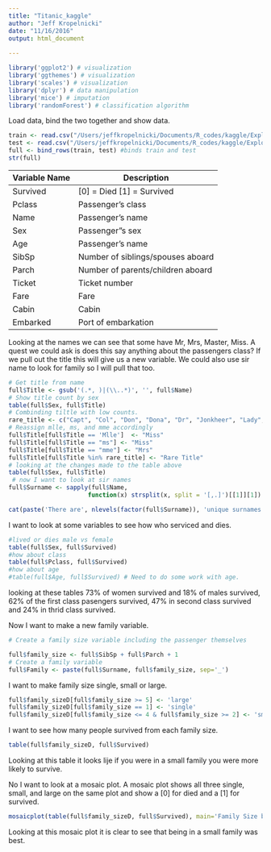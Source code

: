 ```yaml
---
title: "Titanic_kaggle"
author: "Jeff Kropelnicki"
date: "11/16/2016"
output: html_document
  
---
```


```r

library('ggplot2') # visualization
library('ggthemes') # visualization
library('scales') # visualization
library('dplyr') # data manipulation
library('mice') # imputation
library('randomForest') # classification algorithm
```


Load data, bind the two together and show data. 
```r
train <- read.csv("/Users/jeffkropelnicki/Documents/R_codes/kaggle/Exploring the Titanic Dataset/train.csv", stringsAsFactors = F)
test <- read.csv("/Users/jeffkropelnicki/Documents/R_codes/kaggle/Exploring the Titanic Dataset/test.csv", stringsAsFactors = F)
full <- bind_rows(train, test) #binds train and test 
str(full)
```   
    
|**Variable Name** |**Description**                 
| :------------- |------------------------
| Survived      | [0] = Died [1] = Survived 
| Pclass        | Passenger's class           
| Name          | Passenger's name         
| Sex           | Passenger"s sex          
| Age           | Passenger's name
| SibSp         | Number of siblings/spouses aboard
| Parch         | Number of parents/children aboard
| Ticket        | Ticket number 
| Fare          | Fare
| Cabin         | Cabin
| Embarked      | Port of embarkation   
   
Looking at the names we can see that some have Mr, Mrs, Master, Miss. A quest we could ask is does this say anything about the passengers class? If we pull out the title this will give us a new variable. We could also use sir name to look for family so I will pull that too.   


```r
# Get title from name 
full$Title <- gsub('(.*, )|(\\..*)', '', full$Name)
# Show title count by sex   
table(full$Sex, full$Title)   
# Combinding tiltle with low counts. 
rare_title <- c("Capt", "Col", "Don", "Dona", "Dr", "Jonkheer", "Lady", "Major", "Rev", "Sir", "the Countess")   
# Reassign mlle, ms, and mme accordingly   
full$Title[full$Title == 'Mlle']  <- "Miss"
full$Title[full$Title == "ms"] <- "Miss"
full$Title[full$Title == "mme"] <- "Mrs"
full$Title[full$Title %in% rare_title] <- "Rare Title"
# looking at the changes made to the table above
table(full$Sex, full$Title) 
 # now I want to look at sir names   
full$Surname <- sapply(full$Name,  
                      function(x) strsplit(x, split = '[,.]')[[1]][1])
```      
```r
cat(paste('There are', nlevels(factor(full$Surname)), 'unique surnames.'))
```

I want to look at some variables to see how who serviced and dies. 
```r
#lived or dies male vs female
table(full$Sex, full$Survived)
#how about class
table(full$Pclass, full$Survived)
#how about age
#table(full$Age, full$Survived) # Need to do some work with age.

```   
looking at these tables 73% of women survived and 18% of males survived, 62% of the first class pasengers survived, 47% in second class survived and 24% in thrid class survived. 

Now I want to make a new family variable.   
```r
# Create a family size variable including the passenger themselves

full$family_size <- full$SibSp + full$Parch + 1
# Create a family variable 
full$Family <- paste(full$Surname, full$family_size, sep='_')
```
   
I want to make family size single, small or large. 
```r
full$family_sizeD[full$family_size >= 5] <- 'large'
full$family_sizeD[full$family_size == 1] <- 'single'
full$family_sizeD[full$family_size <= 4 & full$family_size >= 2] <- 'small'
```    

   
I want to see how many people survived from each family size.
```r
table(full$family_sizeD, full$Survived)
```   
Looking at this table it looks lije if you were in a small family you were more likely to survive.     
     
No I want to look at a mosaic plot. A mosaic plot shows all three single, small, and large on the same plot and show a [0] for died and a [1] for survived.  
```r
mosaicplot(table(full$family_sizeD, full$Survived), main='Family Size by Survival', shade=TRUE)
```     

Looking at this mosaic plot it is clear to see that being in a small family was best. 

```r

```


 















